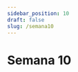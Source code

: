 ```yaml
---
sidebar_position: 10
draft: false
slug: /semana10
---
```


# Semana 10


<GoogleColab 
  notebookUrl="https://colab.research.google.com/drive/1aWSEIqIXUQrEw7-uxY4oyn5M0fCr1uN3?usp=sharing"
  height="800px" 
/>